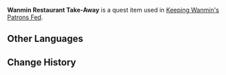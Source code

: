 {{Item Infobox
|id           = 100749
|image        = Item Parcel.png
|type         = Quest Items
|description  = A meal that [[Chef Mao]] has made for [[Atsuko]]. It looks like it is freshly made &mdash; you can feel its warmth even through the tight wrapping.
|source1      = [[Lantern Rite Tales/Keeping Wanmin's Patrons Fed|Keeping Wanmin's Patrons Fed]]
}}
'''Wanmin Restaurant Take-Away''' is a quest item used in [[Lantern Rite Tales/Keeping Wanmin's Patrons Fed|Keeping Wanmin's Patrons Fed]].

==Other Languages==
{{Other Languages
|default_hidden = 1
|en      = Wanmin Restaurant Take-Away
|zhs     = 「万民堂」外送餐品
|zhs_rm  = "Wànmín Táng" Wàisòng Cānpǐn
|zht     = 「萬民堂」外送餐點
|zht_rm  = "Wànmín Táng" Wàisòng Cānpǐn
|ja      = 「万民堂」の出前料理
|ja_rm   = "Banmin-dou" no Demae Ryouri
|ko      = 「만민당」 배달 음식
|ko_rm   = "Mammindang" Baedal Eumsik
|es      = Comida a domicilio del Restaurante Wanmin
|fr      = Commande du Restaurant Wanmin
|ru      = Еда навынос ресторана «Народный выбор»
|th      = อาหารเดลิเวอรี่ของภัตตาคาร Wanmin
|th_rm   = Ahan Deli Woeri Khong Phattakhan Wanmin
|vi      = Món giao hàng của Vạn Dân Đường
|de      = Restaurant-Wanmin-Mitnehmgericht
|id      = Makanan Pesan Antar Wanmin Restaurant
|pt      = Comida para Viagem do Restaurante Wanmin
|tr      = Wanmin Restoranı Paket Servisi
|it      = Asporto del Ristorante Wanmin
}}

==Change History==
{{Change History|1.3}}